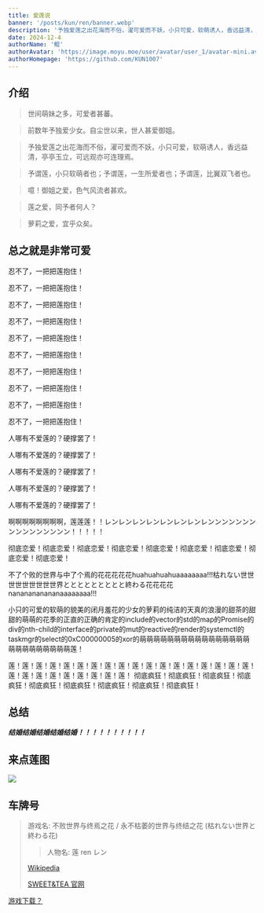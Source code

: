 ```yaml
---
title: 爱莲说
banner: '/posts/kun/ren/banner.webp'
description: '予独爱莲之出花海而不俗，濯可爱而不妖，小只可爱，软萌诱人，香远益清，亭亭玉立，可远观亦可连理焉。'
date: 2024-12-4
authorName: '鲲'
authorAvatar: 'https://image.moyu.moe/user/avatar/user_1/avatar-mini.avif'
authorHomepage: 'https://github.com/KUN1007'
---
```


## 介绍

> 世间萌妹之多，可爱者甚蕃。

> 前数年予独爱少女。自尘世以来，世人甚爱御姐。

> 予独爱莲之出花海而不俗，濯可爱而不妖，小只可爱，软萌诱人，香远益清，亭亭玉立，可远观亦可连理焉。

> 予谓莲，小只软萌者也；予谓莲，一生所爱者也；予谓莲，比翼双飞者也。

> 噫！御姐之爱，色气风流者甚欢。

> 莲之爱，同予者何人？

> 萝莉之爱，宜乎众矣。

## 总之就是非常可爱

忍不了，一把把莲抱住！

忍不了，一把把莲抱住！

忍不了，一把把莲抱住！

忍不了，一把把莲抱住！

忍不了，一把把莲抱住！

忍不了，一把把莲抱住！

忍不了，一把把莲抱住！

忍不了，一把把莲抱住！

忍不了，一把把莲抱住！

忍不了，一把把莲抱住！

人哪有不爱莲的？硬撑罢了！

人哪有不爱莲的？硬撑罢了！

人哪有不爱莲的？硬撑罢了！

人哪有不爱莲的？硬撑罢了！

人哪有不爱莲的？硬撑罢了！

啊啊啊啊啊啊啊啊，莲莲莲！！レンレンレンレンレンレンレンレンンンンンンンンンンンンンンンン！！！！！

彻底恋爱！彻底恋爱！彻底恋爱！彻底恋爱！彻底恋爱！彻底恋爱！彻底恋爱！彻底恋爱！彻底恋爱！

不了个败的世界与中了个焉的花花花花花huahuahuahuaaaaaaaa!!!枯れない世世世世世世世世世界ととととととととと終わる花花花花nananananananaaaaaaaa!!!

小只的可爱的软萌的貌美的闭月羞花的少女的萝莉的纯洁的天真的浪漫的甜茶的甜甜的萌萌的花季的正直的正确的肯定的include的vector的std的map的Promise的div的nth-child的interface的private的mut的reactive的render的systemctl的taskmgr的select的0xC00000005的xor的萌萌萌萌萌萌萌萌萌萌萌萌萌萌萌萌萌萌萌萌萌萌萌萌萌莲！

莲！莲！莲！莲！莲！莲！莲！莲！莲！莲！莲！莲！莲！莲！莲！莲！莲！莲！莲！莲！莲！莲！莲！莲！莲！莲！莲！
彻底疯狂！彻底疯狂！彻底疯狂！彻底疯狂！彻底疯狂！彻底疯狂！彻底疯狂！彻底疯狂！彻底疯狂！


## 总结

***结婚结婚结婚结婚结婚！！！！！！！！！！***

## 来点莲图


<img src='/posts/kun/ren/banner.webp' />


## 车牌号

> 游戏名: 不败世界与终焉之花 / 永不枯萎的世界与终结之花 (枯れない世界と終わる花)
> > 人物名: 莲 ren レン
>
> [Wikipedia](https://ja.wikipedia.org/wiki/%E6%9E%AF%E3%82%8C%E3%81%AA%E3%81%84%E4%B8%96%E7%95%8C%E3%81%A8%E7%B5%82%E3%82%8F%E3%82%8B%E8%8A%B1)
>
> [SWEET&TEA 官网](http://sweet.clearrave.co.jp/karehana/)


[游戏下载？](https://www.kungal.com/zh-cn/galgame/1)
